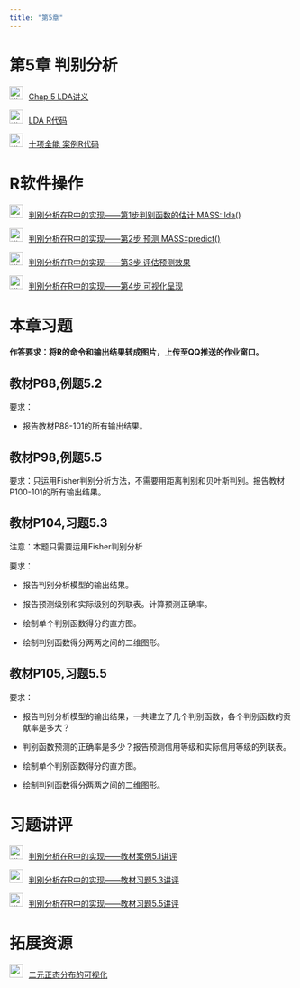 ```yaml
---
title: "第5章"
---
```


# 第5章 判别分析

<img src="img/teacher.png" alt="讲义" style="width: 24px; height: 24px;margin-right: 10px">[Chap 5  LDA讲义](https://lizongzhang.github.io/mvs25/ch5slide.html){target="_blank"}

<img src="img/code.png" alt="讲义" style="width: 24px; height: 24px;margin-right: 10px">[LDA R代码](https://lizongzhang.github.io/mvs25/ldaR.html){target="_blank"}

<img src="img/code.png" alt="讲义" style="width: 24px; height: 24px;margin-right: 10px">[十项全能 案例R代码](https://lizongzhang.github.io/mvs25/decathlon.html){target="_blank"}

#  R软件操作 
  
<img src="img/video.png" alt="讲义" style="width: 24px; height: 24px;margin-right: 10px">[判别分析在R中的实现——第1步判别函数的估计 MASS::lda()](https://www.bilibili.com/video/BV1Ad4y1B7Qj/){target="_blank"}
      
<img src="img/video.png" alt="讲义" style="width: 24px; height: 24px;margin-right: 10px">[判别分析在R中的实现——第2步 预测 MASS::predict()](https://www.bilibili.com/video/BV1Ee411j7k7/){target="_blank"}
      
<img src="img/video.png" alt="讲义" style="width: 24px; height: 24px;margin-right: 10px">[判别分析在R中的实现——第3步 评估预测效果](https://www.bilibili.com/video/BV1ae4y1z7wB/){target="_blank"}

<img src="img/video.png" alt="讲义" style="width: 24px; height: 24px;margin-right: 10px">[判别分析在R中的实现——第4步 可视化呈现](https://www.bilibili.com/video/BV1YN4y1A7pA/){target="_blank"}

# 本章习题

**作答要求：将R的命令和输出结果转成图片，上传至QQ推送的作业窗口。**

## 教材P88,例题5.2

要求：

  - 报告教材P88-101的所有输出结果。

## 教材P98,例题5.5

要求：只运用Fisher判别分析方法，不需要用距离判别和贝叶斯判别。报告教材P100-101的所有输出结果。

## 教材P104,习题5.3

注意：本题只需要运用Fisher判别分析

要求：

  - 报告判别分析模型的输出结果。

  - 报告预测级别和实际级别的列联表。计算预测正确率。

  - 绘制单个判别函数得分的直方图。

  - 绘制判别函数得分两两之间的二维图形。


## 教材P105,习题5.5

要求：

  - 报告判别分析模型的输出结果，一共建立了几个判别函数，各个判别函数的贡献率是多大？

  - 判别函数预测的正确率是多少？报告预测信用等级和实际信用等级的列联表。

  - 绘制单个判别函数得分的直方图。

  - 绘制判别函数得分两两之间的二维图形。

# 习题讲评
      
<img src="img/video.png" alt="讲义" style="width: 24px; height: 24px;margin-right: 10px">[判别分析在R中的实现——教材案例5.1讲评](https://www.bilibili.com/video/BV1Sd4y1v728/){target="_blank"}
      
<img src="img/video.png" alt="讲义" style="width: 24px; height: 24px;margin-right: 10px">[判别分析在R中的实现——教材习题5.3讲评](https://www.bilibili.com/video/BV1R14y187xf/){target="_blank"}      
      
<img src="img/video.png" alt="讲义" style="width: 24px; height: 24px;margin-right: 10px">[判别分析在R中的实现——教材习题5.5讲评](https://www.bilibili.com/video/BV1PG411E7FZ/){target="_blank"}

# 拓展资源


<img src="img/link.png" style="width: 24px; height: 24px;margin-right: 10px">[二元正态分布的可视化](https://englishessential-pmf-pdfmultivariate-normal-interactiv-q1rxuf.streamlit.app/){target="_blank"}
